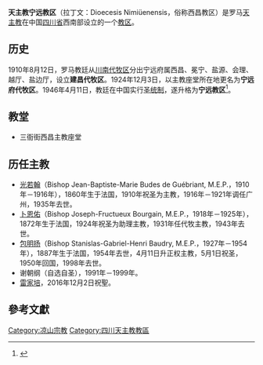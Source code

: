 {{Infobox Roman Catholic diocese
|Roman Catholic Diocese of = 天主教宁远教区
|latin = Dioecesis Nimiüenensis
|image = 
|caption = 
|location = [[中国|中国]][[四川省|四川省]][[凉山州|凉山州]][[西昌市|西昌市]]
|territory = [[凉山州|凉山州]]
|population = 22800<ref>[http://www.lstyzx.org.cn/mzzj/204.asp 天主教西昌教区]{{dead link|date=2017年12月 |bot=InternetArchiveBot |fix-attempted=yes }}</ref>
|rite = [[罗马礼|罗马礼]]
|patron = 
|province = 四川
|established = 1860年
|cathedral = [[西昌主教座堂|西昌主教座堂]]
|co-cathedral =
|leadership = 主教
|website = 
|pope = 
|metropolitan = 
|ordinary = 雷家培
|coadjutor archbishop =
|coadjutor bishop =
|auxiliary =
|emeritus =
}}

'''天主教宁远教区'''（拉丁文：Dioecesis Nimiüenensis，俗称西昌教区）是罗马[[天主教|天主教]]在中国[[四川省|四川省]]西南部设立的一个[[教区|教区]]。

== 历史 ==

1910年8月12日，罗马教廷从[[天主教叙府教区|川南代牧区]]分出宁远府属西昌、冕宁、盐源、会理、越厅、盐边厅，设立'''建昌代牧区'''。1924年12月3日，以主教座堂所在地更名为'''宁远府代牧区'''。1946年4月11日，教廷在中国实行[[圣统制|圣统制]]，遂升格为'''宁远教区'''<ref>{{Cite web |url=http://www.gcatholic.org/dioceses/diocese/ning2.htm |title=Diocese of Ningyuan |access-date=2008-10-09 }}</ref>。

== 教堂 ==
* 三衙街西昌主教座堂
== 历任主教 ==

* [[光若翰|光若翰]]（Bishop Jean-Baptiste-Marie Budes de Guébriant, M.E.P.，1910年－1916年），1860年生于法国，1910年祝圣为主教，1916年－1921年调任广州，1935年去世。
* [[卜恩佑|卜恩佑]]（Bishop Joseph-Fructueux Bourgain, M.E.P.，1918年－1925年），1872年生于法国，1924年祝圣为助理主教，1931年任代牧主教，1943年去世。
* [[包明扬|包明扬]]（Bishop Stanislas-Gabriel-Henri Baudry, M.E.P.，1927年－1954年），1887年生于法国，1954年去世，4月11日升正权主教，5月1日祝圣，1950年回国，1998年去世。
* 谢朝纲（自选自圣），1991年－1999年。
* [[雷家培|雷家培]]，2016年12月2日祝聖。
==參考文獻==
{{reflist}}

{{中国天主教教区}}

[[Category:凉山宗教|Category:凉山宗教]]
[[Category:四川天主教教區|Category:四川天主教教區]]